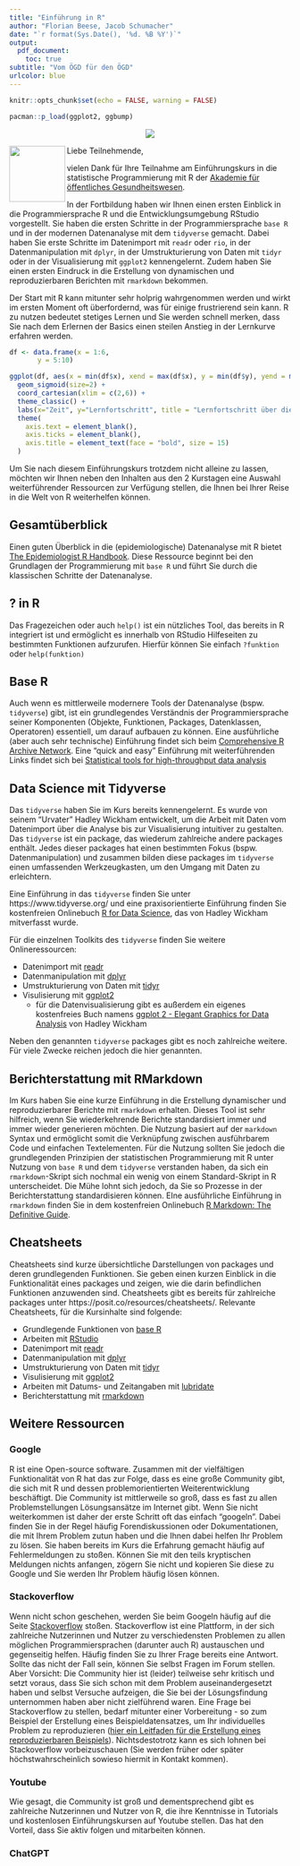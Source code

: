 ---
title: "Einführung in R"
author: "Florian Beese, Jacob Schumacher"
date: "`r format(Sys.Date(), '%d. %B %Y')`"
output:
  pdf_document:
    toc: true
subtitle: "Vom ÖGD für den ÖGD"
urlcolor: blue
---

```{r setup, include=FALSE}
knitr::opts_chunk$set(echo = FALSE, warning = FALSE)

pacman::p_load(ggplot2, ggbump)
```

<center>

![](logo.png)

</center>
  
<img align="left" width="100" height="100" src=logo.png>

Liebe Teilnehmende,

vielen Dank für Ihre Teilnahme am Einführungskurs in die statistische Programmierung mit R der [Akademie für öffentliches Gesundheitswesen](https://www.akademie-oegw.de/).  

In der Fortbildung haben wir Ihnen einen ersten Einblick in die Programmiersprache R und die Entwicklungsumgebung RStudio vorgestellt. Sie haben die ersten Schritte in der Programmiersprache `base R` und in der modernen Datenanalyse mit dem `tidyverse` gemacht. Dabei haben Sie erste Schritte im Datenimport mit `readr` oder `rio`, in der Datenmanipulation mit `dplyr`, in der Umstrukturierung von Daten mit `tidyr` oder in der Visualisierung mit `ggplot2` kennengelernt. Zudem haben Sie einen ersten Eindruck in die Erstellung von dynamischen und reproduzierbaren Berichten mit `rmarkdown` bekommen.  

Der Start mit R kann mitunter sehr holprig wahrgenommen werden und wirkt im ersten Moment oft überfordernd, was für einige frustrierend sein kann. R zu nutzen bedeutet stetiges Lernen und Sie werden schnell merken, dass Sie nach dem Erlernen der Basics einen steilen Anstieg in der Lernkurve erfahren werden.

```{r learning progress, dpi=300, fig.align='center', fig.dim = c(4, 4)}
df <- data.frame(x = 1:6,
       y = 5:10)

ggplot(df, aes(x = min(df$x), xend = max(df$x), y = min(df$y), yend = max(df$y))) +
  geom_sigmoid(size=2) +
  coord_cartesian(xlim = c(2,6)) +
  theme_classic() +
  labs(x="Zeit", y="Lernfortschritt", title = "Lernfortschritt über die Zeit") +
  theme(
    axis.text = element_blank(),
    axis.ticks = element_blank(),
    axis.title = element_text(face = "bold", size = 15)
  ) 
```


Um Sie nach diesem Einführungskurs trotzdem nicht alleine zu lassen, möchten wir Ihnen neben den Inhalten aus den 2 Kurstagen eine Auswahl weiterführender Ressourcen zur Verfügung stellen, die Ihnen bei Ihrer Reise in die Welt von R weiterhelfen können.

## Gesamtüberblick
Einen guten Überblick in die (epidemiologische) Datenanalyse mit R bietet [The Epidemiologist R Handbook](https://epirhandbook.com/en/). Diese Ressource beginnt bei den Grundlagen der Programmierung mit `base R` und führt Sie durch die klassischen Schritte der Datenanalyse.

## ? in R
Das Fragezeichen oder auch `help()` ist ein nützliches Tool, das bereits in R integriert ist und ermöglicht es innerhalb von RStudio Hilfeseiten zu bestimmten Funktionen aufzurufen. Hierfür können Sie einfach `?funktion` oder `help(funktion)`

## Base R
Auch wenn es mittlerweile modernere Tools der Datenanalyse (bspw. `tidyverse`) gibt, ist ein grundlegendes Verständnis der Programmiersprache seiner Komponenten (Objekte, Funktionen, Packages, Datenklassen, Operatoren) essentiell, um darauf aufbauen zu können. Eine ausführliche (aber auch sehr technische) Einführung findet sich beim [Comprehensive R Archive Network](https://cran.r-project.org/doc/manuals/r-release/R-intro.html). Eine "quick and easy" Einführung mit weiterführenden Links findet sich bei [Statistical tools for high-throughput data analysis](http://www.sthda.com/english/wiki/r-basics-quick-and-easy)

## Data Science mit Tidyverse
Das `tidyverse` haben Sie im Kurs bereits kennengelernt. Es wurde von seinem "Urvater" Hadley Wickham entwickelt, um die Arbeit mit Daten vom Datenimport über die Analyse bis zur Visualisierung intuitiver zu gestalten. Das `tidyverse` ist ein package, das wiederum zahlreiche andere packages enthält. Jedes dieser packages hat einen bestimmten Fokus (bspw. Datenmanipulation) und zusammen bilden diese packages im `tidyverse` einen umfassenden Werkzeugkasten, um den Umgang mit Daten zu erleichtern. 

Eine Einführung in das `tidyverse` finden Sie unter https://www.tidyverse.org/ und eine praxisorientierte Einführung finden Sie kostenfreien Onlinebuch [R for Data Science](https://r4ds.hadley.nz/), das von Hadley Wickham mitverfasst wurde.

Für die einzelnen Toolkits des `tidyverse` finden Sie weitere Onlineressourcen:  

* Datenimport mit [readr](https://readr.tidyverse.org/)  
* Datenmanipulation mit [dplyr](https://dplyr.tidyverse.org/)  
* Umstrukturierung von Daten mit [tidyr](https://tidyr.tidyverse.org/)  
* Visulisierung mit [ggplot2](https://ggplot2.tidyverse.org/)  
  + für die Datenvisualisierung gibt es außerdem ein eigenes kostenfreies Buch namens [ggplot 2 - Elegant Graphics for Data Analysis](https://ggplot2-book.org/) von Hadley Wickham
  
Neben den genannten `tidyverse` packages gibt es noch zahlreiche weitere. Für viele Zwecke reichen jedoch die hier genannten.

## Berichterstattung mit RMarkdown
Im Kurs haben Sie eine kurze Einführung in die Erstellung dynamischer und reproduzierbarer Berichte mit `rmarkdown` erhalten. Dieses Tool ist sehr hilfreich, wenn Sie wiederkehrende Berichte standardisiert immer und immer wieder generieren möchten. Die Nutzung basiert auf der `markdown` Syntax und ermöglicht somit die Verknüpfung zwischen ausführbarem Code und einfachen Textelementen. Für die Nutzung sollten Sie jedoch die grundlegenden Prinzipien der statistischen Programmierung mit R unter Nutzung von `base R` und dem `tidyverse` verstanden haben, da sich ein `rmarkdown`-Skript sich nochmal ein wenig von einem Standard-Skript in R unterscheidet. Die Mühe lohnt sich jedoch, da Sie so Prozesse in der Berichterstattung standardisieren können. EIne ausführliche Einführung in `rmarkdown` finden Sie in dem kostenfreien Onlinebuch [R Markdown: The Definitive Guide](https://bookdown.org/yihui/rmarkdown/).

## Cheatsheets
Cheatsheets sind kurze übersichtliche Darstellungen von packages und deren grundlegenden Funktionen. Sie geben einen kurzen Einblick in die Funktionalität eines packages und zeigen, wie die darin befindlichen Funktionen anzuwenden sind. Cheatsheets gibt es bereits für zahlreiche packages unter https://posit.co/resources/cheatsheets/. Relevante Cheatsheets, für die Kursinhalte sind folgende:

* Grundlegende Funktionen von [base R](https://iqss.github.io/dss-workshops/R/Rintro/base-r-cheat-sheet.pdf)
* Arbeiten mit [RStudio](https://rstudio.github.io/cheatsheets/rstudio-ide.pdf)
* Datenimport mit [readr](https://rstudio.github.io/cheatsheets/data-import.pdf)  
* Datenmanipulation mit [dplyr](https://rstudio.github.io/cheatsheets/data-transformation.pdf)  
* Umstrukturierung von Daten mit [tidyr](https://rstudio.github.io/cheatsheets/tidyr.pdf)  
* Visulisierung mit [ggplot2](https://rstudio.github.io/cheatsheets/data-visualization.pdf)
* Arbeiten mit Datums- und Zeitangaben mit [lubridate](https://rstudio.github.io/cheatsheets/lubridate.pdf)
* Berichterstattung mit [rmarkdown](https://rstudio.github.io/cheatsheets/rmarkdown.pdf)

## Weitere Ressourcen

### Google
R ist eine Open-source software. Zusammen mit der vielfältigen Funktionalität von R hat das zur Folge, dass es eine große Community gibt, die sich mit R und dessen problemorientierten Weiterentwicklung beschäftigt. Die Community ist mittlerweile so groß, dass es fast zu allen Problemstellungen Lösungsansätze im Internet gibt. Wenn Sie nicht weiterkommen ist daher der erste Schritt oft das einfach "googeln". Dabei finden Sie in der Regel häufig Forendiskussionen oder Dokumentationen, die mit Ihrem Problem zutun haben und die Ihnen dabei helfen Ihr Problem zu lösen. Sie haben bereits im Kurs die Erfahrung gemacht häufig auf Fehlermeldungen zu stoßen. Können Sie mit den teils kryptischen Meldungen nichts anfangen, zögern Sie nicht und kopieren Sie diese zu Google und Sie werden Ihr Problem häufig lösen können.

### Stackoverflow
Wenn nicht schon geschehen, werden Sie beim Googeln häufig auf die Seite [Stackoverflow](https://stackoverflow.com/) stoßen. Stackoverflow ist eine Plattform, in der sich zahlreiche Nutzerinnen und Nutzer zu verschiedensten Problemen zu allen möglichen Programmiersprachen (darunter auch R) austauschen und gegenseitig helfen. Häufig finden Sie zu Ihrer Frage bereits eine Antwort. Sollte das nicht der Fall sein, können Sie selbst Fragen im Forum stellen. Aber Vorsicht: Die Community hier ist (leider) teilweise sehr kritisch und setzt voraus, dass Sie sich schon mit dem Problem auseinandergesetzt haben und selbst Versuche aufzeigen, die Sie bei der Lösungsfindung unternommen haben aber nicht zielführend waren. Eine Frage bei Stackoverflow zu stellen, bedarf mitunter einer Vorbereitung - so zum Beispiel der Erstellung eines Beispieldatensatzes, um Ihr individuelles Problem zu reproduzieren ([hier ein Leitfaden für die Erstellung eines reproduzierbaren Beispiels](https://stackoverflow.com/questions/5963269/how-to-make-a-great-r-reproducible-example)). Nichtsdestotrotz kann es sich lohnen bei Stackoverflow vorbeizuschauen (Sie werden früher oder später höchstwahrscheinlich sowieso hiermit in Kontakt kommen).

### Youtube
Wie gesagt, die Community ist groß und dementsprechend gibt es zahlreiche Nutzerinnen und Nutzer von R, die ihre Kenntnisse in Tutorials und kostenlosen Einführungskursen auf Youtube stellen. Das hat den Vorteil, dass Sie aktiv folgen und mitarbeiten können.

### ChatGPT



